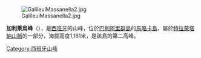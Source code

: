 [[Image:GalileuiMassanella2.jpg|thumb]]

'''加利萊烏峰'''（{{lang-es|Puig d'en Galileu}}），是[[西班牙|西班牙]]的山峰，位於[[巴利阿里群島|巴利阿里群島]]的[[馬略卡島|馬略卡島]]，屬於[[特拉蒙塔納山脈|特拉蒙塔納山脈]]的一部分，海拔高度1,181米，是該島的第二高峰。

{{Spain-geo-stub}}
[[Category:西班牙山峰|Category:西班牙山峰]]